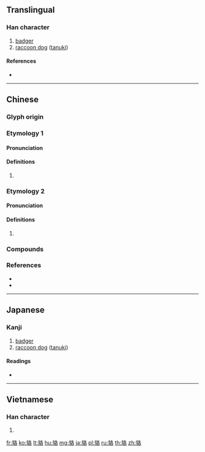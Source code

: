 {{character info/new}}
{{also|狢}}
==Translingual==

===Han character===
{{Han char|rn=153|rad=豸|as=06|sn=13|four=27264|canj=BHHER|ids=⿰豸各}}

# [[badger]]
# [[raccoon dog]] ([[tanuki]])

====References====
* {{Han ref|kx=1201.130|dkj=36549|dj=1663.130|hdz=63911.120|uh=8C89|ud=35977|bh=B8E8|bd=47336}}

----

==Chinese==
{{zh-forms}}

===Glyph origin===
{{Han etym}}

===Etymology 1===

====Pronunciation====
{{zh-pron
|m=hé,háo
|c=hok6,lok3
|mc=1
|oc=1
|cat=
}}

====Definitions====
{{zh-hanzi}}

# {{rfdef|zh}}

===Etymology 2===

====Pronunciation====
{{zh-pron
|m=mò
|c=mak6,maak6
|mc=2
|oc=2
|cat=
}}

====Definitions====
{{zh-hanzi}}

# {{zh-alt-form|貊}}

===Compounds===
{{zh-der|一丘之貉|貉子|貉絨}}

===References===
* {{R:twedu|A03923}}
* {{R:yue:Hanzi}}

----

==Japanese==

===Kanji===
{{ja-kanji|grade=|rs=豸06|style=ky|shin=狢}}

# [[badger]]
# [[raccoon dog]] ([[tanuki]])

====Readings====
* {{ja-readings|on=[[かく]] (kaku), [[はく]] (haku)|kun=[[むじな]] (mujina)|nanori=}}

----

==Vietnamese==

===Han character===
{{vi-hantu|[[hạc]], [[lạc]], [[mạch]], [[hào]], [[mạ]]|rs=豸06}}

# {{defn|lang=vi|sort=豸06}}

[[fr:貉]]
[[ko:貉]]
[[lt:貉]]
[[hu:貉]]
[[mg:貉]]
[[ja:貉]]
[[pl:貉]]
[[ru:貉]]
[[th:貉]]
[[zh:貉]]